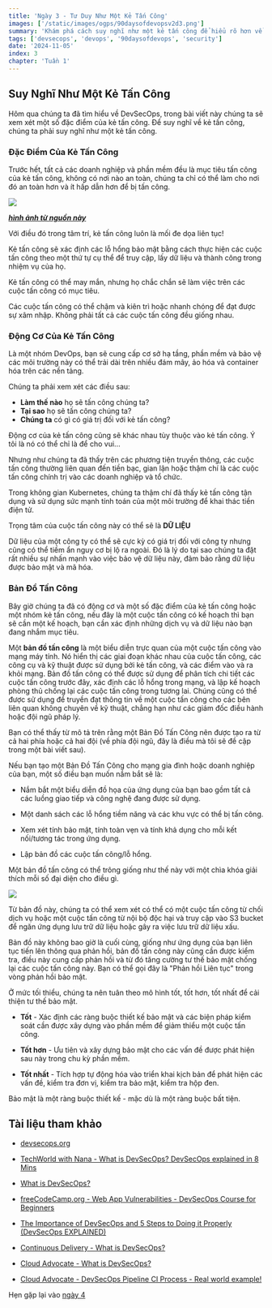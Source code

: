 ```yaml
---
title: 'Ngày 3 - Tư Duy Như Một Kẻ Tấn Công'
images: ['/static/images/ogps/90daysofdevopsv2d3.png']
summary: 'Khám phá cách suy nghĩ như một kẻ tấn công để hiểu rõ hơn về các mối đe dọa bảo mật và cách bảo vệ hệ thống của bạn.'
tags: ['devsecops', 'devops', '90daysofdevops', 'security']
date: '2024-11-05'
index: 3
chapter: 'Tuần 1'
---
```


<TOCInline toc={props.toc} asDisclosure />

## Suy Nghĩ Như Một Kẻ Tấn Công

Hôm qua chúng ta đã tìm hiểu về DevSecOps, trong bài viết này chúng ta sẽ xem xét một số đặc điểm của kẻ tấn công. Để suy nghĩ về kẻ tấn công, chúng ta phải suy nghĩ như một kẻ tấn công.

### Đặc Điểm Của Kẻ Tấn Công

Trước hết, tất cả các doanh nghiệp và phần mềm đều là mục tiêu tấn công của kẻ tấn công, không có nơi nào an toàn, chúng ta chỉ có thể làm cho nơi đó an toàn hơn và ít hấp dẫn hơn để bị tấn công.

![](/static/images/assets/day03-2.jpg)

**_[hình ảnh từ nguồn này](https://www.trainerize.me/articles/outrun-bear/)_**

Với điều đó trong tâm trí, kẻ tấn công luôn là mối đe dọa liên tục!

Kẻ tấn công sẽ xác định các lỗ hổng bảo mật bằng cách thực hiện các cuộc tấn công theo một thứ tự cụ thể để truy cập, lấy dữ liệu và thành công trong nhiệm vụ của họ.

Kẻ tấn công có thể may mắn, nhưng họ chắc chắn sẽ làm việc trên các cuộc tấn công có mục tiêu.

Các cuộc tấn công có thể chậm và kiên trì hoặc nhanh chóng để đạt được sự xâm nhập. Không phải tất cả các cuộc tấn công đều giống nhau.

### Động Cơ Của Kẻ Tấn Công

Là một nhóm DevOps, bạn sẽ cung cấp cơ sở hạ tầng, phần mềm và bảo vệ các môi trường này có thể trải dài trên nhiều đám mây, ảo hóa và container hóa trên các nền tảng.

Chúng ta phải xem xét các điều sau:

- **Làm thế nào** họ sẽ tấn công chúng ta?
- **Tại sao** họ sẽ tấn công chúng ta?
- **Chúng ta** có gì có giá trị đối với kẻ tấn công?

Động cơ của kẻ tấn công cũng sẽ khác nhau tùy thuộc vào kẻ tấn công. Ý tôi là nó có thể chỉ là để cho vui...

Nhưng như chúng ta đã thấy trên các phương tiện truyền thông, các cuộc tấn công thường liên quan đến tiền bạc, gian lận hoặc thậm chí là các cuộc tấn công chính trị vào các doanh nghiệp và tổ chức.

Trong không gian Kubernetes, chúng ta thậm chí đã thấy kẻ tấn công tận dụng và sử dụng sức mạnh tính toán của một môi trường để khai thác tiền điện tử.

Trọng tâm của cuộc tấn công này có thể sẽ là **DỮ LIỆU**

Dữ liệu của một công ty có thể sẽ cực kỳ có giá trị đối với công ty nhưng cũng có thể tiềm ẩn nguy cơ bị lộ ra ngoài. Đó là lý do tại sao chúng ta đặt rất nhiều sự nhấn mạnh vào việc bảo vệ dữ liệu này, đảm bảo rằng dữ liệu được bảo mật và mã hóa.

### Bản Đồ Tấn Công

Bây giờ chúng ta đã có động cơ và một số đặc điểm của kẻ tấn công hoặc một nhóm kẻ tấn công, nếu đây là một cuộc tấn công có kế hoạch thì bạn sẽ cần một kế hoạch, bạn cần xác định những dịch vụ và dữ liệu nào bạn đang nhắm mục tiêu.

Một **bản đồ tấn công** là một biểu diễn trực quan của một cuộc tấn công vào mạng máy tính. Nó hiển thị các giai đoạn khác nhau của cuộc tấn công, các công cụ và kỹ thuật được sử dụng bởi kẻ tấn công, và các điểm vào và ra khỏi mạng. Bản đồ tấn công có thể được sử dụng để phân tích chi tiết các cuộc tấn công trước đây, xác định các lỗ hổng trong mạng, và lập kế hoạch phòng thủ chống lại các cuộc tấn công trong tương lai. Chúng cũng có thể được sử dụng để truyền đạt thông tin về một cuộc tấn công cho các bên liên quan không chuyên về kỹ thuật, chẳng hạn như các giám đốc điều hành hoặc đội ngũ pháp lý.

Bạn có thể thấy từ mô tả trên rằng một Bản Đồ Tấn Công nên được tạo ra từ cả hai phía hoặc cả hai đội (về phía đội ngũ, đây là điều mà tôi sẽ đề cập trong một bài viết sau).

Nếu bạn tạo một Bản Đồ Tấn Công cho mạng gia đình hoặc doanh nghiệp của bạn, một số điều bạn muốn nắm bắt sẽ là:

- Nắm bắt một biểu diễn đồ họa của ứng dụng của bạn bao gồm tất cả các luồng giao tiếp và công nghệ đang được sử dụng.

- Một danh sách các lỗ hổng tiềm năng và các khu vực có thể bị tấn công.

- Xem xét tính bảo mật, tính toàn vẹn và tính khả dụng cho mỗi kết nối/tương tác trong ứng dụng.

- Lập bản đồ các cuộc tấn công/lỗ hổng.

Một bản đồ tấn công có thể trông giống như thế này với một chìa khóa giải thích mỗi số đại diện cho điều gì.

![](/static/images/assets/day03-1.png)

Từ bản đồ này, chúng ta có thể xem xét có thể có một cuộc tấn công từ chối dịch vụ hoặc một cuộc tấn công từ nội bộ độc hại và truy cập vào S3 bucket để ngăn ứng dụng lưu trữ dữ liệu hoặc gây ra việc lưu trữ dữ liệu xấu.

Bản đồ này không bao giờ là cuối cùng, giống như ứng dụng của bạn liên tục tiến lên thông qua phản hồi, bản đồ tấn công này cũng cần được kiểm tra, điều này cung cấp phản hồi và từ đó tăng cường tư thế bảo mật chống lại các cuộc tấn công này. Bạn có thể gọi đây là "Phản hồi Liên tục" trong vòng phản hồi bảo mật.

Ở mức tối thiểu, chúng ta nên tuân theo mô hình tốt, tốt hơn, tốt nhất để cải thiện tư thế bảo mật.

- **Tốt** - Xác định các ràng buộc thiết kế bảo mật và các biện pháp kiểm soát cần được xây dựng vào phần mềm để giảm thiểu một cuộc tấn công.

- **Tốt hơn** - Ưu tiên và xây dựng bảo mật cho các vấn đề được phát hiện sau này trong chu kỳ phần mềm.

- **Tốt nhất** - Tích hợp tự động hóa vào triển khai kịch bản để phát hiện các vấn đề, kiểm tra đơn vị, kiểm tra bảo mật, kiểm tra hộp đen.

Bảo mật là một ràng buộc thiết kế - mặc dù là một ràng buộc bất tiện.

## Tài liệu tham khảo

- [devsecops.org](https://www.devsecops.org/)

- [TechWorld with Nana - What is DevSecOps? DevSecOps explained in 8 Mins](https://www.youtube.com/watch?v=nrhxNNH5lt0&list=PLsKoqAvws1pvg7qL7u28_OWfXwqkI3dQ1&index=1&t=19s)

- [What is DevSecOps?](https://www.youtube.com/watch?v=J73MELGF6u0&list=PLsKoqAvws1pvg7qL7u28_OWfXwqkI3dQ1&index=2&t=1s)

- [freeCodeCamp.org - Web App Vulnerabilities - DevSecOps Course for Beginners](https://www.youtube.com/watch?v=F5KJVuii0Yw&list=PLsKoqAvws1pvg7qL7u28_OWfXwqkI3dQ1&index=3&t=67s)

- [The Importance of DevSecOps and 5 Steps to Doing it Properly (DevSecOps EXPLAINED)](https://www.youtube.com/watch?v=KaoPQLyWq_g&list=PLsKoqAvws1pvg7qL7u28_OWfXwqkI3dQ1&index=4&t=13s)

- [Continuous Delivery - What is DevSecOps?](https://www.youtube.com/watch?v=NdvMUcWNlFw&list=PLsKoqAvws1pvg7qL7u28_OWfXwqkI3dQ1&index=5&t=6s)

- [Cloud Advocate - What is DevSecOps?](https://www.youtube.com/watch?v=a2y4Oj5wrZg&list=PLsKoqAvws1pvg7qL7u28_OWfXwqkI3dQ1&index=6)

- [Cloud Advocate - DevSecOps Pipeline CI Process - Real world example!](https://www.youtube.com/watch?v=ipe08lFQZU8&list=PLsKoqAvws1pvg7qL7u28_OWfXwqkI3dQ1&index=7&t=204s)

Hẹn gặp lại vào [ngày 4](https://vntechies.dev/courses/90-ngay-devops-v2/ngay-4-doi-do-va-doi-xanh)
